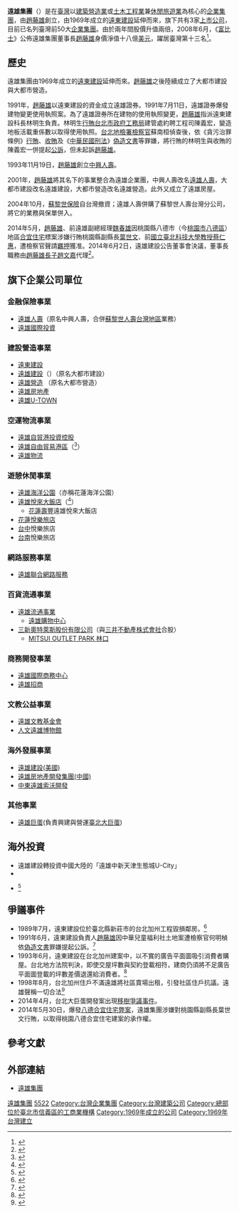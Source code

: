 {{not|遠東集團}}
{{Infobox_Company
| ROC_UBN = 
| foundation = 1969年
| founder = [[趙藤雄|趙藤雄]]
| location = 臺北市信義區基隆路一段200號
| key_people = [[趙藤雄|趙藤雄]]、[[趙文嘉|趙文嘉]]、[[趙信清|趙信清]]、[[趙文瑜|趙文瑜]]
| industry = 
| products = 
| subsid = [[遠雄人壽|遠雄人壽]]<br>[[遠雄海洋公園|遠雄海洋公園]]<br>[[遠雄國際投資|遠雄國際投資]]<br>[[遠雄建設|遠雄建設]]<br>[[遠雄營造|遠雄營造]]<br>[[遠雄房地產|遠雄房地產]]<br>[[遠雄U-TOWN|遠雄U-TOWN]]<br>[[遠雄自由貿易港區|遠雄自由貿易港區]]<br/>等42家公司<ref name="三三會會員介紹">{{cite web|author1=三三會|title=三三會會員介紹|url=http://www.sansanfe.org.tw/member/|accessdate=2017-05-27}}</ref>
| revenue = {{increase}}[[新臺幣|新臺幣]]壹仟億元<!--  年營業額 -->
| net_income = <!-- 億元 淨利 -->
| num_employees = 
| telephone_no = 886-2-27239999
| capital = <!-- [[NT|NT]]$ 億元 資本額NT$  -->
| homepage = {{URL|https://www.farglory.com.tw/}}
| company_name = 遠雄集團
| abbreviated_name = 
| company_name_en = Farglory Group
| company_logo = 
| image = Farglory Financial Center 20131024.jpg
| image_size = 250px
| company_type = 企業集團
| company_slogan = Dream Bigger. Do Together.   築夢齊飛
| Chairman = [[趙文嘉|趙文嘉]](代理董事長)
}}

'''遠雄集團'''（{{lang-en|Farglory Group}}）是在[[臺灣|臺灣]]以[[建築|建築營造業]]或[[土木工程|土木工程業]]兼[[休閒旅遊|休閒旅遊業]]為核心的[[企業集團|企業集團]]，由[[趙藤雄|趙藤雄]]創立，由1969年成立的[[遠東建設|遠東建設]]延伸而來，旗下共有3家[[上市公司|上市公司]]，目前已名列臺灣前50大[[企業集團|企業集團]]。由於兩年間股價升值兩倍，2008年6月，《[[富比士|富比士]]》公佈遠雄集團董事長[[趙藤雄|趙藤雄]]身價淨值十八億[[美元|美元]]，躍居臺灣第十三名<ref>{{cite news|url=http://news.ltn.com.tw/news/life/paper/217088|title=富比士評比 台灣首富蔡宏圖|work=[[自由時報|自由時報]]|date=2008-06-06|author=林美芬、王亮勻|accessdate=2014-08-30}}</ref>。

==歷史==
遠雄集團由1969年成立的[[遠東建設|遠東建設]]延伸而來。[[趙藤雄|趙藤雄]]之後陸續成立了大都市建設與大都市營造。

1991年，[[趙藤雄|趙藤雄]]以遠東建設的資金成立遠雄證券。1991年7月11日，遠雄證券爆發建物變更使用執照案。為了遠雄證券所在建物的使用執照變更，[[趙藤雄|趙藤雄]]指派遠東建設科長林明生負責。林明生[[行賄|行賄]][[台北市政府工務局|台北市政府工務局]]建管處約聘工程司陳義宏，變造地板活載重係數以取得使用執照。[[台北地檢署|台北地檢署]][[檢察官|檢察官]]蘇南桓偵查後，依《貪污治罪條例》[[行賄|行賄]]、[[收賄|收賄]]及《[[中華民國刑法|中華民國刑法]]》[[偽造文書|偽造文書]]等罪嫌，將行賄的林明生與收賄的陳義宏一併提起[[公訴|公訴]]，但未起訴[[趙藤雄|趙藤雄]]。

1993年11月19日，[[趙藤雄|趙藤雄]]創立[[中興人壽|中興人壽]]。

2001年，[[趙藤雄|趙藤雄]]將其名下的事業整合為遠雄企業團，中興人壽改名[[遠雄人壽|遠雄人壽]]，大都市建設改名遠雄建設，大都市營造改名遠雄營造。此外又成立了遠雄房屋。

2004年10月，[[蘇黎世保險|蘇黎世保險]]自台灣撤資；遠雄人壽併購了蘇黎世人壽台灣分公司，將它的業務與保單併入。

2014年5月，[[趙藤雄|趙藤雄]]、前遠雄副總經理[[魏春雄|魏春雄]]因桃園縣八德市（今[[桃園市|桃園市]][[八德區|八德區]]）地區[[合宜住宅|合宜住宅]]標案涉嫌行賄桃園縣副縣長[[葉世文|葉世文]]、前[[國立臺北科技大學|國立臺北科技大學]][[教授|教授]][[蔡仁惠|蔡仁惠]]，遭檢察官聲請[[羈押|羈押]]獲准。2014年6月2日，遠雄建設公告董事會決議，董事長職務由[[趙藤雄|趙藤雄]][[長子|長子]][[趙文嘉|趙文嘉]]代理<ref>{{cite news|url=http://www.chinatimes.com/newspapers/20140603000363-260102|title=趙藤雄收押 長子趙文嘉提前接班|work=[[中國時報|中國時報]]|date=2014-06-03|author=蒼弘慈、王莫昀|accessdate=2014-08-30}}</ref>。

== 旗下企業公司單位 ==
===金融保險事業===
* [[遠雄人壽|遠雄人壽]]（原名中興人壽，合併[[蘇黎世人壽|蘇黎世人壽]][[台灣地區|台灣地區]]業務）
* [[遠雄國際投資|遠雄國際投資]]

===建設營造事業===
* [[遠東建設|遠東建設]]
* [[遠雄建設|遠雄建設]]（{{twse|5522}}）（原名大都市建設）
* [[遠雄營造|遠雄營造]] （原名大都市營造）
* [[遠雄房地產|遠雄房地產]]
* [[遠雄U-TOWN|遠雄U-TOWN]]

===空運物流事業===
*[[遠雄自貿港投資控股|遠雄自貿港投資控股]]
*[[遠雄自由貿易港區|遠雄自由貿易港區]]（{{twse|5607}}<ref name="com-5607">{{Otc-gretai|5607}}</ref>）
*[[遠雄物流|遠雄物流]]

===遊憩休閒事業===
* [[遠雄海洋公園|遠雄海洋公園]]（亦稱花蓮海洋公園）
* [[遠雄悅來大飯店|遠雄悅來大飯店]]（{{twse|2712}}<ref name="com-2712">{{Otc-gretai|2712}}</ref>）
**[[花蓮縣|花蓮]][[壽豐鄉|壽豐]]遠雄悅來大飯店
* [[花蓮悅樂旅店|花蓮悅樂旅店]]
* [[台中|台中]]悅樂旅店
* [[台南|台南]]悅樂旅店

===網路服務事業===
*[[遠雄聯合網路服務|遠雄聯合網路服務]]

===百貨流通事業===
*[[遠雄購物中心|遠雄流通事業]]
**[[遠雄購物中心|遠雄購物中心]]
*[[MITSUI_OUTLET_PARK_林口|三新奧特萊斯股份有限公司]]（與[[三井不動產|三井不動產株式會社]]合股）
**[[MITSUI_OUTLET_PARK_林口|MITSUI OUTLET PARK 林口]]

===商務開發事業===
*[[遠雄國際商務中心|遠雄國際商務中心]]
*[[遠雄招商|遠雄招商]]

===文教公益事業===
*[[遠雄文教基金會|遠雄文教基金會]]
*[[人文遠雄博物館|人文遠雄博物館]]

===海外發展事業===
*[[遠雄建設(美國)|遠雄建設(美國)]]
*[[遠雄房地產開發集團(中國)|遠雄房地產開發集團(中國)]]
*[[中東遠雄索沃開發|中東遠雄索沃開發]]

===其他事業===
*[[遠雄巨蛋|遠雄巨蛋]](負責興建與營運[[臺北大巨蛋|臺北大巨蛋]])

==海外投資==
*遠雄建設轉投資中國大陸的「遠雄中新天津生態城U-City」
*{{越南}}
*{{菲律賓}}<ref>{{cite news|url=http://manilastandardtoday.com/2014/06/02/3-taiwan-firms-set-to-invest-250m/|title=3 Taiwan firms set to invest $250m|work=[[Manila_Standard_Today|Manila Standard Today]]|date=2014-06-02|author=Othel V. Campos|accessdate=2014-08-30|archive-url=https://web.archive.org/web/20140606213309/http://manilastandardtoday.com/2014/06/02/3-taiwan-firms-set-to-invest-250m/|archive-date=2014-06-06|dead-url=yes}}</ref>

==爭議事件==
{{Main|八德合宜住宅弊案}}
*1989年7月，遠東建設位於臺北縣新莊市的台北加州工程毀損鄰房。<ref>{{cite news|title=台北加州工地與鄰房發生糾紛|date=1989-07-13|work=聯合報|author=陳燕模}}</ref>
*1991年6月，遠東建設負責人[[趙藤雄|趙藤雄]]因中華兒童福利社土地案遭檢察官何明楨依[[偽造文書|偽造文書]]罪嫌提起公訴。<ref>{{cite news|title=遠東建設老闆 趙藤雄起訴 |date=1991-06-12|work=聯合晚報|}}</ref>
*1993年6月，遠東建設在台北加州建案中，以不實的廣告平面圖吸引消費者購屋。台北地方法院判決，即使交屋坪數與契約登載相符，建商仍須將不足廣告平面圖登載的坪數差價退還給消費者。<ref>{{cite news|title=台北加州案 震撼建築界|date=1993-06-04|author=李美惠|work=聯合晚報}}</ref>
*1998年8月，台北加州住戶不滿遠雄將社區賣場出租，引發社區住戶抗議。遠雄聲稱一切合法<ref>{{cite news|title=賣場開幕 社區住戶抗議 台北加州不滿建商出租 業者稱一切合法 |date=1998-08-02|work=中央日報|}}</ref>
*2014年4月，台北大巨蛋開發案出現[[臺北文化體育園區#爭議|移樹爭議事件]]。
*2014年5月30日，爆發[[八德合宜住宅弊案|八德合宜住宅弊案]]，遠雄集團涉嫌對桃園縣副縣長葉世文行賄，以取得桃園八德合宜住宅建案的承作權。

==參考文獻==
{{Reflist}}

==外部連結==
{{commons category|Farglory Group}}
*[https://www.farglory.com.tw/ 遠雄集團]
{{遠雄集團}}
[[Category:遠雄集團|]]
[[Category:臺灣證券交易所上市公司|5522]]
[[Category:台灣企業集團|Category:台灣企業集團]]
[[Category:台灣建築公司|Category:台灣建築公司]]
[[Category:總部位於臺北市信義區的工商業機構|Category:總部位於臺北市信義區的工商業機構]]
[[Category:1969年成立的公司|Category:1969年成立的公司]]
[[Category:1969年台灣建立|Category:1969年台灣建立]]